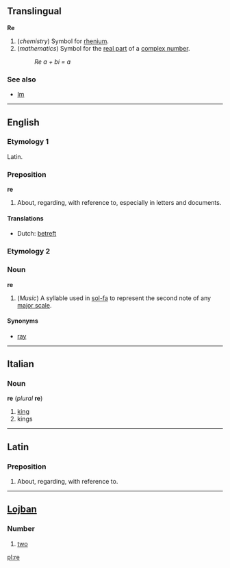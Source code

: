 ==Translingual==
'''Re'''

#(''chemistry'') Symbol for [[rhenium]].
#(''mathematics'') Symbol for the [[real part]] of a [[complex number]].
#:''Re a + bi = a''

===See also===
*[[Im]]

----

==English==
===Etymology 1===
Latin.

===Preposition===
'''re'''

#About, regarding, with reference to, especially in letters and documents.

====Translations====
*Dutch: [[betreft]]

===Etymology 2===

===Noun===
'''re'''

#(''Music'') A syllable used in [[sol-fa]] to represent the second note of any [[major scale]].

====Synonyms====
*[[ray]]

----
==Italian==
===Noun===
'''re''' (''plural'' '''re''')

#[[king]]
#kings

----
==Latin==
===Preposition===
# About, regarding, with reference to.

----
==[[Lojban]]==
===Number===
#[[two]]

[[pl:re]]
